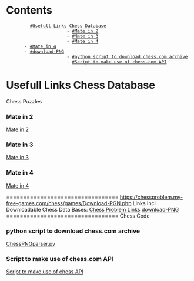 = Contents =
        - [[#Usefull Links Chess Database]]
                        - [[#Mate in 2]]
                        - [[#Mate in 3]]
                        - [[#Mate in 4]]
        - [[#Mate in 4]]
        - [[#download-PNG]]
                        - [[#python script to download chess.com archive]]
                        - [[#Script to make use of chess.com API]]

= Usefull Links Chess Database =




Chess Puzzles
=== Mate in 2 ===
[[Mate in 2]]
=== Mate in 3 ===
[[Mate in 3]]
=== Mate in 4 ===
[[Mate in 4]]

=================================
https://chessproblem.my-free-games.com/chess/games/Download-PGN.php
Links Incl Downloadable Chess Data Bases:
[[Chess Problem Links]]
[[download-PNG]]
=================================
Chess Code
=== python script to download chess.com archive ===
[[ChessPNGparser.py]]
=== Script to make use of chess.com API ===
[[Script to make use of chess API]]
